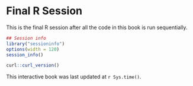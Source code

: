 # Final R Session {-}

This is the final R session after all the code in this book is run sequentially.

```r
## Session info
library("sessioninfo")
options(width = 120)
session_info()

curl::curl_version()
```

This interactive book was last updated at `r Sys.time()`.
